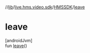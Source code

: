 //[lib](/api-reference/android/v2/home/content)/[live.hms.video.sdk](../index)/[HMSSDK](index)/[leave](leave)

# leave

[androidJvm]\
fun [leave](leave)()
